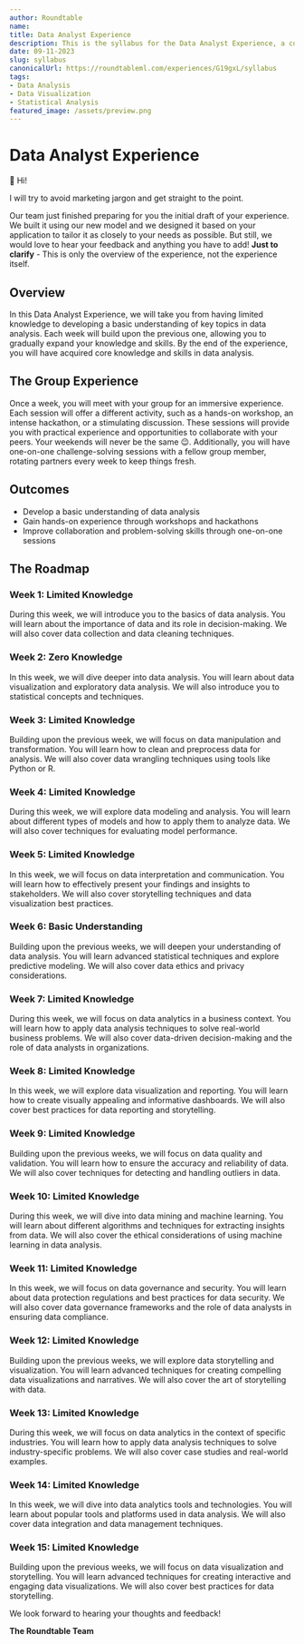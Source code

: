 ```yaml
---
author: Roundtable
name: 
title: Data Analyst Experience
description: This is the syllabus for the Data Analyst Experience, a comprehensive program designed to develop a basic understanding of key topics in data analysis. The program includes immersive group sessions, hands-on workshops, and one-on-one challenge-solving sessions. By the end of the experience, participants will have acquired core knowledge and skills in data analysis.
date: 09-11-2023
slug: syllabus
canonicalUrl: https://roundtableml.com/experiences/G19gxL/syllabus
tags:
- Data Analysis
- Data Visualization
- Statistical Analysis
featured_image: /assets/preview.png
---
```


# Data Analyst Experience

👋 Hi! 

I will try to avoid marketing jargon and get straight to the point.

Our team just finished preparing for you the initial draft of your experience. We built it using our new model and we designed it based on your application to tailor it as closely to your needs as possible. But still, we would love to hear your feedback and anything you have to add! **Just to clarify** - This is only the overview of the experience, not the experience itself.

## Overview
In this Data Analyst Experience, we will take you from having limited knowledge to developing a basic understanding of key topics in data analysis. Each week will build upon the previous one, allowing you to gradually expand your knowledge and skills. By the end of the experience, you will have acquired core knowledge and skills in data analysis.

## The Group Experience
Once a week, you will meet with your group for an immersive experience. Each session will offer a different activity, such as a hands-on workshop, an intense hackathon, or a stimulating discussion. These sessions will provide you with practical experience and opportunities to collaborate with your peers. Your weekends will never be the same 😉. Additionally, you will have one-on-one challenge-solving sessions with a fellow group member, rotating partners every week to keep things fresh.

## Outcomes
- Develop a basic understanding of data analysis
- Gain hands-on experience through workshops and hackathons
- Improve collaboration and problem-solving skills through one-on-one sessions

## The Roadmap

### Week 1: Limited Knowledge
During this week, we will introduce you to the basics of data analysis. You will learn about the importance of data and its role in decision-making. We will also cover data collection and data cleaning techniques.

### Week 2: Zero Knowledge
In this week, we will dive deeper into data analysis. You will learn about data visualization and exploratory data analysis. We will also introduce you to statistical concepts and techniques.

### Week 3: Limited Knowledge
Building upon the previous week, we will focus on data manipulation and transformation. You will learn how to clean and preprocess data for analysis. We will also cover data wrangling techniques using tools like Python or R.

### Week 4: Limited Knowledge
During this week, we will explore data modeling and analysis. You will learn about different types of models and how to apply them to analyze data. We will also cover techniques for evaluating model performance.

### Week 5: Limited Knowledge
In this week, we will focus on data interpretation and communication. You will learn how to effectively present your findings and insights to stakeholders. We will also cover storytelling techniques and data visualization best practices.

### Week 6: Basic Understanding
Building upon the previous weeks, we will deepen your understanding of data analysis. You will learn advanced statistical techniques and explore predictive modeling. We will also cover data ethics and privacy considerations.

### Week 7: Limited Knowledge
During this week, we will focus on data analytics in a business context. You will learn how to apply data analysis techniques to solve real-world business problems. We will also cover data-driven decision-making and the role of data analysts in organizations.

### Week 8: Limited Knowledge
In this week, we will explore data visualization and reporting. You will learn how to create visually appealing and informative dashboards. We will also cover best practices for data reporting and storytelling.

### Week 9: Limited Knowledge
Building upon the previous weeks, we will focus on data quality and validation. You will learn how to ensure the accuracy and reliability of data. We will also cover techniques for detecting and handling outliers in data.

### Week 10: Limited Knowledge
During this week, we will dive into data mining and machine learning. You will learn about different algorithms and techniques for extracting insights from data. We will also cover the ethical considerations of using machine learning in data analysis.

### Week 11: Limited Knowledge
In this week, we will focus on data governance and security. You will learn about data protection regulations and best practices for data security. We will also cover data governance frameworks and the role of data analysts in ensuring data compliance.

### Week 12: Limited Knowledge
Building upon the previous weeks, we will explore data storytelling and visualization. You will learn advanced techniques for creating compelling data visualizations and narratives. We will also cover the art of storytelling with data.

### Week 13: Limited Knowledge
During this week, we will focus on data analytics in the context of specific industries. You will learn how to apply data analysis techniques to solve industry-specific problems. We will also cover case studies and real-world examples.

### Week 14: Limited Knowledge
In this week, we will dive into data analytics tools and technologies. You will learn about popular tools and platforms used in data analysis. We will also cover data integration and data management techniques.

### Week 15: Limited Knowledge
Building upon the previous weeks, we will focus on data visualization and storytelling. You will learn advanced techniques for creating interactive and engaging data visualizations. We will also cover best practices for data storytelling.

We look forward to hearing your thoughts and feedback!

**The Roundtable Team**